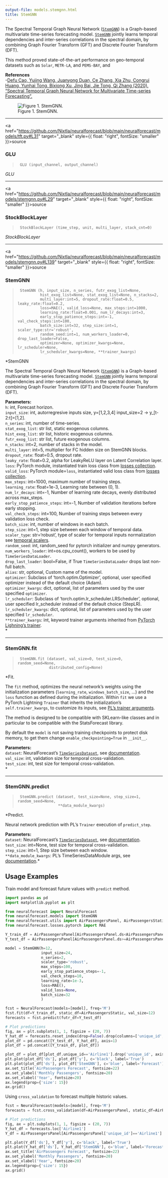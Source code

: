 ```yaml
---
output-file: models.stemgnn.html
title: StemGNN
---
```



The Spectral Temporal Graph Neural Network
([`StemGNN`](https://nixtlaverse.nixtla.io/neuralforecast/models.stemgnn.html#stemgnn))
is a Graph-based multivariate time-series forecasting model.
[`StemGNN`](https://nixtlaverse.nixtla.io/neuralforecast/models.stemgnn.html#stemgnn)
jointly learns temporal dependencies and inter-series correlations in
the spectral domain, by combining Graph Fourier Transform (GFT) and
Discrete Fourier Transform (DFT).

This method proved state-of-the-art performance on geo-temporal datasets
such as `Solar`, `METR-LA`, and `PEMS-BAY`, and

**References**<br/> -[Defu Cao, Yujing Wang, Juanyong Duan, Ce Zhang, Xia
Zhu, Congrui Huang, Yunhai Tong, Bixiong Xu, Jing Bai, Jie Tong, Qi
Zhang (2020). “Spectral Temporal Graph Neural Network for Multivariate
Time-series
Forecasting”.](https://proceedings.neurips.cc/paper/2020/hash/cdf6581cb7aca4b7e19ef136c6e601a5-abstract.html)

<figure>
<img src="imgs_models/stemgnn.png" alt="Figure 1. StemGNN." />
<figcaption aria-hidden="true">Figure 1. StemGNN.</figcaption>
</figure>

------------------------------------------------------------------------

<a
href="https://github.com/Nixtla/neuralforecast/blob/main/neuralforecast/models/tft.py#L31"
target="_blank" style={{ float: "right", fontSize: "smaller" }}>source</a>

### GLU

> ``` text
>  GLU (input_channel, output_channel)
> ```

*GLU*

------------------------------------------------------------------------

<a
href="https://github.com/Nixtla/neuralforecast/blob/main/neuralforecast/models/stemgnn.py#L29"
target="_blank" style={{ float: "right", fontSize: "smaller" }}>source</a>

### StockBlockLayer

> ``` text
>  StockBlockLayer (time_step, unit, multi_layer, stack_cnt=0)
> ```

*StockBlockLayer*

------------------------------------------------------------------------

<a
href="https://github.com/Nixtla/neuralforecast/blob/main/neuralforecast/models/stemgnn.py#L139"
target="_blank" style={{ float: "right", fontSize: "smaller" }}>source</a>

### StemGNN

> ``` text
>  StemGNN (h, input_size, n_series, futr_exog_list=None,
>           hist_exog_list=None, stat_exog_list=None, n_stacks=2,
>           multi_layer:int=5, dropout_rate:float=0.5, leaky_rate:float=0.2,
>           loss=MAE(), valid_loss=None, max_steps:int=1000,
>           learning_rate:float=0.001, num_lr_decays:int=3,
>           early_stop_patience_steps:int=-1, val_check_steps:int=100,
>           batch_size:int=32, step_size:int=1, scaler_type:str='robust',
>           random_seed:int=1, num_workers_loader=0, drop_last_loader=False,
>           optimizer=None, optimizer_kwargs=None, lr_scheduler=None,
>           lr_scheduler_kwargs=None, **trainer_kwargs)
> ```

\*StemGNN

The Spectral Temporal Graph Neural Network
([`StemGNN`](https://nixtlaverse.nixtla.io/neuralforecast/models.stemgnn.html#stemgnn))
is a Graph-based multivariate time-series forecasting model.
[`StemGNN`](https://nixtlaverse.nixtla.io/neuralforecast/models.stemgnn.html#stemgnn)
jointly learns temporal dependencies and inter-series correlations in
the spectral domain, by combining Graph Fourier Transform (GFT) and
Discrete Fourier Transform (DFT).

**Parameters:**<br/> `h`: int, Forecast horizon. <br/> `input_size`: int,
autorregresive inputs size, y=\[1,2,3,4\] input_size=2 -\>
y\_\[t-2:t\]=\[1,2\].<br/> `n_series`: int, number of time-series.<br/>
`stat_exog_list`: str list, static exogenous columns.<br/>
`hist_exog_list`: str list, historic exogenous columns.<br/>
`futr_exog_list`: str list, future exogenous columns.<br/> `n_stacks`:
int=2, number of stacks in the model.<br/> `multi_layer`: int=5,
multiplier for FC hidden size on StemGNN blocks.<br/> `dropout_rate`:
float=0.5, dropout rate.<br/> `leaky_rate`: float=0.2, alpha for
LeakyReLU layer on Latent Correlation layer.<br/> `loss`: PyTorch module,
instantiated train loss class from [losses
collection](https://nixtla.github.io/neuralforecast/losses.pytorch.html).<br/>
`valid_loss`: PyTorch module=`loss`, instantiated valid loss class from
[losses
collection](https://nixtla.github.io/neuralforecast/losses.pytorch.html).<br/>
`max_steps`: int=1000, maximum number of training steps.<br/>
`learning_rate`: float=1e-3, Learning rate between (0, 1).<br/>
`num_lr_decays`: int=-1, Number of learning rate decays, evenly
distributed across max_steps.<br/> `early_stop_patience_steps`: int=-1,
Number of validation iterations before early stopping.<br/>
`val_check_steps`: int=100, Number of training steps between every
validation loss check.<br/> `batch_size`: int, number of windows in each
batch.<br/> `step_size`: int=1, step size between each window of temporal
data.<br/> `scaler_type`: str=‘robust’, type of scaler for temporal
inputs normalization see [temporal
scalers](https://nixtla.github.io/neuralforecast/common.scalers.html).<br/>
`random_seed`: int, random_seed for pytorch initializer and numpy
generators.<br/> `num_workers_loader`: int=os.cpu_count(), workers to be
used by `TimeSeriesDataLoader`.<br/> `drop_last_loader`: bool=False, if
True `TimeSeriesDataLoader` drops last non-full batch.<br/> `alias`: str,
optional, Custom name of the model.<br/> `optimizer`: Subclass of
‘torch.optim.Optimizer’, optional, user specified optimizer instead of
the default choice (Adam).<br/> `optimizer_kwargs`: dict, optional, list
of parameters used by the user specified `optimizer`.<br/>
`lr_scheduler`: Subclass of ‘torch.optim.lr_scheduler.LRScheduler’,
optional, user specified lr_scheduler instead of the default choice
(StepLR).<br/> `lr_scheduler_kwargs`: dict, optional, list of parameters
used by the user specified `lr_scheduler`.<br/> `**trainer_kwargs`: int,
keyword trainer arguments inherited from [PyTorch Lighning’s
trainer](https://pytorch-lightning.readthedocs.io/en/stable/api/pytorch_lightning.trainer.trainer.trainer.html?highlight=trainer).<br/>\*

------------------------------------------------------------------------

### StemGNN.fit

> ``` text
>  StemGNN.fit (dataset, val_size=0, test_size=0, random_seed=None,
>               distributed_config=None)
> ```

\*Fit.

The `fit` method, optimizes the neural network’s weights using the
initialization parameters (`learning_rate`, `windows_batch_size`, …) and
the `loss` function as defined during the initialization. Within `fit`
we use a PyTorch Lightning `Trainer` that inherits the initialization’s
`self.trainer_kwargs`, to customize its inputs, see [PL’s trainer
arguments](https://pytorch-lightning.readthedocs.io/en/stable/api/pytorch_lightning.trainer.trainer.trainer.html?highlight=trainer).

The method is designed to be compatible with SKLearn-like classes and in
particular to be compatible with the StatsForecast library.

By default the `model` is not saving training checkpoints to protect
disk memory, to get them change `enable_checkpointing=True` in
`__init__`.

**Parameters:**<br/> `dataset`: NeuralForecast’s
[`TimeSeriesDataset`](https://nixtlaverse.nixtla.io/neuralforecast/tsdataset.html#timeseriesdataset),
see
[documentation](https://nixtla.github.io/neuralforecast/tsdataset.html).<br/>
`val_size`: int, validation size for temporal cross-validation.<br/>
`test_size`: int, test size for temporal cross-validation.<br/>\*

------------------------------------------------------------------------

### StemGNN.predict

> ``` text
>  StemGNN.predict (dataset, test_size=None, step_size=1, random_seed=None,
>                   **data_module_kwargs)
> ```

\*Predict.

Neural network prediction with PL’s `Trainer` execution of
`predict_step`.

**Parameters:**<br/> `dataset`: NeuralForecast’s
[`TimeSeriesDataset`](https://nixtlaverse.nixtla.io/neuralforecast/tsdataset.html#timeseriesdataset),
see
[documentation](https://nixtla.github.io/neuralforecast/tsdataset.html).<br/>
`test_size`: int=None, test size for temporal cross-validation.<br/>
`step_size`: int=1, Step size between each window.<br/>
`**data_module_kwargs`: PL’s TimeSeriesDataModule args, see
[documentation](https://pytorch-lightning.readthedocs.io/en/1.6.1/extensions/datamodules.html#using-a-datamodule).\*

## Usage Examples

Train model and forecast future values with `predict` method.

```python
import pandas as pd
import matplotlib.pyplot as plt

from neuralforecast import NeuralForecast
from neuralforecast.models import StemGNN
from neuralforecast.utils import AirPassengersPanel, AirPassengersStatic
from neuralforecast.losses.pytorch import MAE

Y_train_df = AirPassengersPanel[AirPassengersPanel.ds<AirPassengersPanel['ds'].values[-12]].reset_index(drop=True) # 132 train
Y_test_df = AirPassengersPanel[AirPassengersPanel.ds>=AirPassengersPanel['ds'].values[-12]].reset_index(drop=True) # 12 test

model = StemGNN(h=12,
                input_size=24,
                n_series=2,
                scaler_type='robust',
                max_steps=100,
                early_stop_patience_steps=-1,
                val_check_steps=10,
                learning_rate=1e-3,
                loss=MAE(),
                valid_loss=None,
                batch_size=32
                )

fcst = NeuralForecast(models=[model], freq='M')
fcst.fit(df=Y_train_df, static_df=AirPassengersStatic, val_size=12)
forecasts = fcst.predict(futr_df=Y_test_df)

# Plot predictions
fig, ax = plt.subplots(1, 1, figsize = (20, 7))
Y_hat_df = forecasts.reset_index(drop=False).drop(columns=['unique_id','ds'])
plot_df = pd.concat([Y_test_df, Y_hat_df], axis=1)
plot_df = pd.concat([Y_train_df, plot_df])

plot_df = plot_df[plot_df.unique_id=='Airline1'].drop('unique_id', axis=1)
plt.plot(plot_df['ds'], plot_df['y'], c='black', label='True')
plt.plot(plot_df['ds'], plot_df['StemGNN'], c='blue', label='Forecast')
ax.set_title('AirPassengers Forecast', fontsize=22)
ax.set_ylabel('Monthly Passengers', fontsize=20)
ax.set_xlabel('Year', fontsize=20)
ax.legend(prop={'size': 15})
ax.grid()
```

Using `cross_validation` to forecast multiple historic values.

```python
fcst = NeuralForecast(models=[model], freq='M')
forecasts = fcst.cross_validation(df=AirPassengersPanel, static_df=AirPassengersStatic, n_windows=2, step_size=12)

# Plot predictions
fig, ax = plt.subplots(1, 1, figsize = (20, 7))
Y_hat_df = forecasts.loc['Airline1']
Y_df = AirPassengersPanel[AirPassengersPanel['unique_id']=='Airline1']

plt.plot(Y_df['ds'], Y_df['y'], c='black', label='True')
plt.plot(Y_hat_df['ds'], Y_hat_df['StemGNN'], c='blue', label='Forecast')
ax.set_title('AirPassengers Forecast', fontsize=22)
ax.set_ylabel('Monthly Passengers', fontsize=20)
ax.set_xlabel('Year', fontsize=20)
ax.legend(prop={'size': 15})
ax.grid()
```

